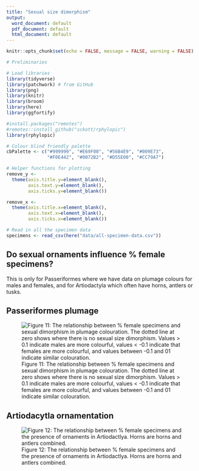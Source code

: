 ```yaml
---
title: "Sexual size dimorphism"
output:
  word_document: default
  pdf_document: default
  html_document: default
---
```

  
  ```r
knitr::opts_chunk$set(echo = FALSE, message = FALSE, warning = FALSE)
```

```r
# Preliminaries

# Load libraries
library(tidyverse)
library(patchwork) # from GitHub
library(png)
library(knitr)
library(broom)
library(here)
library(ggfortify)

#install.packages("remotes")
#remotes::install_github("sckott/rphylopic")
library(rphylopic)

# Colour blind friendly palette
cbPalette <- c("#999999", "#E69F00", "#56B4E9", "#009E73", 
               "#F0E442", "#0072B2", "#D55E00", "#CC79A7")

# Helper functions for plotting
remove_y <- 
  theme(axis.title.y=element_blank(),
        axis.text.y=element_blank(),
        axis.ticks.y=element_blank())

remove_x <-   
  theme(axis.title.x=element_blank(),
        axis.text.x=element_blank(),
        axis.ticks.x=element_blank())
```

```r
# Read in all the specimen data
specimens <- read_csv(here("data/all-specimen-data.csv")) 
```

## Do sexual ornaments influence % female specimens?
This is only for Passeriformes where we have data on plumage colours for males and females, and for Artiodactyla which often have horns, antlers or tusks.

## Passeriformes plumage

![Figure 11: The relationship between % female specimens and sexual dimorphism in plumage colouration. The dotted line at zero shows where there is no sexual size dimorphism. Values > 0.1 indicate males are more colourful, values < -0.1 indicate that females are more colourful, and values between -0.1 and 01 indicate similar colouration.](birds/figures/plumage-passeriformes.png)

## Artiodacytla ornamentation
![Figure 12: The relationship between % female specimens and the presence of ornaments in Artiodactlya. Horns are horns and antlers combined.](mammals/figures/ornament-artiodactyla.png)